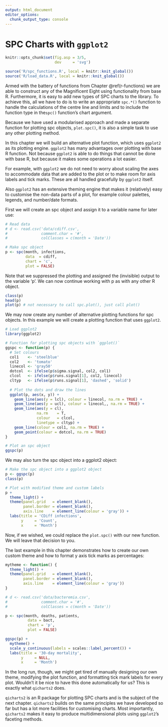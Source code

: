 ```yaml
---
output: html_document
editor_options: 
  chunk_output_type: console
---
```

# SPC Charts with `ggplot2` {#ggplot}

```r
knitr::opts_chunk$set(fig.asp = 3/5,
                      dev     = 'svg')

source('R/spc_functions.R', local = knitr::knit_global())
source('R/load_data.R', local = knitr::knit_global())
```

Armed with the battery of functions from Chapter \@ref(r-functions) we are able to construct any of the Magnificent Eight using functionality from base R. Furthermore, it is easy to add new types of SPC charts to the library. To achieve this, all we have to do is to write an appropriate `spc.*()` function to handle the calculations of the centre line and limits and to include the function type in the`spc()` function's chart argument.

Because we have used a modularised approach and made a separate function for plotting spc objects, `plot.spc()`, it is also a simple task to use any other plotting method.

In this chapter we will build an alternative plot function, which uses `ggplot2` as its plotting engine. `ggplot2` has many advantages over plotting with base R function. Not because `ggplot2` is able to do things that cannot be done with base R, but because it makes some operations a lot easier.

For example, with `ggplot2` we do not need to worry about scaling the axes to accommodate data that are added to the plot or to make room for axis labels and tick marks. These are all handled gracefully by `ggplot2` itself.

Also `ggplot2` has an extensive theming engine that makes it (relatively) easy to customise the non-data parts of a plot, for example colour palettes, legends, and number/date formats.

First we will create an spc object and assign it to a variable name for later use:

```r
# Read data
# d <- read.csv('data/cdiff.csv',
#               comment.char = '#',
#               colClasses = c(month = 'Date'))

# Make spc object
p <- spc(month, infections,
         data  = cdiff,
         chart = 'c',
         plot = FALSE)

```

Note that we suppressed the plotting and assigned the (invisible) output to the variable 'p'. We can now continue working with p as with any other R object.

```r
class(p)
head(p)
plot(p) # not necessary to call spc.plot(), just call plot()
```

We may now create any number of alternative plotting functions for spc objects. In this example we will create a plotting function that uses `ggplot2`.

```r
# Load ggplot2
library(ggplot2)

# Function for plotting spc objects with `ggplot()`
ggspc <- function(p) {
  # Set colours
  col1    <- 'steelblue'
  col2    <- 'tomato'
  linecol <- 'gray50'
  dotcol  <- ifelse(p$sigma.signal, col2, col1)
  clcol   <- ifelse(p$runs.signal[1], col2, linecol)
  cltyp   <- ifelse(p$runs.signal[1], 'dashed', 'solid')
  
  # Plot the dots and draw the lines
  ggplot(p, aes(x, y)) +
    geom_line(aes(y = lcl), colour = linecol, na.rm = TRUE) +
    geom_line(aes(y = ucl), colour = linecol,, na.rm = TRUE) +
    geom_line(aes(y = cl),
              na.rm    = T,
              colour   = clcol,
              linetype = cltyp) +
    geom_line(colour = col1, na.rm = TRUE) +
    geom_point(colour = dotcol, na.rm = TRUE)
}

# Plot an spc object
ggspc(p)
```

We may also turn the spc object into a ggplot2 object:

```r
# Make the spc object into a ggplot2 object
p <- ggspc(p)
class(p)

# Plot with modified theme and custom labels
p +
  theme_light() +
  theme(panel.grid   = element_blank(),
        panel.border = element_blank(),
        axis.line    = element_line(colour = 'gray')) +
  labs(title = 'CDiff infections',
       y     = 'Count',
       x     = 'Month')
```

Now, if we wished, we could replace the `plot.spc()` with our new function. We will leave that decision to you.

The last example in this chapter demonstrates how to create our own custom theme and how to format y axis tick marks as percentages:

```r
mytheme <- function() {
  theme_light() +
  theme(panel.grid   = element_blank(),
        panel.border = element_blank(),
        axis.line    = element_line(colour = 'gray'))
}

# d <- read.csv('data/bacteremia.csv',
#               comment.char = '#',
#               colClasses = c(month = 'Date'))

p <- spc(month, deaths, patients,
          data = bact,
          chart = 'p',
          plot = FALSE)

ggspc(p) +
  mytheme() +
  scale_y_continuous(labels = scales::label_percent()) +
  labs(title = '30-day mortality',
       y     = NULL,
       x     = 'Month')

```

In the long run, though, we might get tired of manually designing our own theme, modifying the plot function, and formatting tick mark labels for every plot. Wouldn't it be nice to have this done automatically for us? This is exactly what `qicharts2` does.

`qicharts2` is an R package for plotting SPC charts and is the subject of the next chapter. `qicharts2` builds on the same principles we have developed so far but has a lot more facilities for customising charts. Most importantly, `qicharts2` makes it easy to produce multidimensional plots using `ggplot2`'s faceting methods. 
